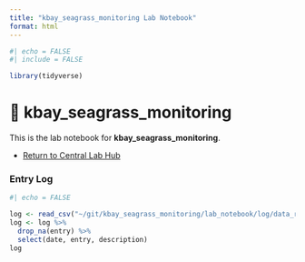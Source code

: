 ```yaml
---
title: "kbay_seagrass_monitoring Lab Notebook"
format: html
---
```


```r
#| echo = FALSE
#| include = FALSE

library(tidyverse)
```

# 📘 kbay_seagrass_monitoring

This is the lab notebook for **kbay_seagrass_monitoring**.

-   [Return to Central Lab Hub](../../lab_notebook_hub/index.qmd)

### Entry Log

```r
#| echo = FALSE

log <- read_csv("~/git/kbay_seagrass_monitoring/lab_notebook/log/data_reference_log.csv")
log <- log %>%
  drop_na(entry) %>%
  select(date, entry, description)
log
```
